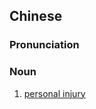 {{also|人身伤害}}
==Chinese==
{{zh-forms|s=人身伤害|type=22}}

===Pronunciation===
{{zh-pron
|m=rénshēn shānghài
|c=jan4 san1 soeng1 hoi6
|cat=n
}}

===Noun===
{{zh-noun}}

# [[personal injury]]

{{zh-cat|Law}}